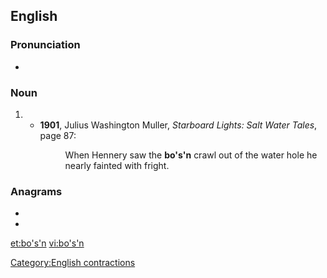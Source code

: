 {{also|bôn}}
==English==

===Pronunciation===
* {{IPA|/ˈbəʊsn̩/|lang=en}}

===Noun===
{{en-noun}}

# {{alternative form of|bosun|lang=en}}
#* '''1901''', Julius Washington Muller, ''Starboard Lights: Salt Water Tales'', page 87:
#*: When Hennery saw the '''bo's'n''' crawl out of the water hole he nearly fainted with fright.

===Anagrams===
* {{l|en|nobs}}
* {{l|en|snob}}

[[Category:English contractions]]

[[et:bo's'n]]
[[vi:bo's'n]]